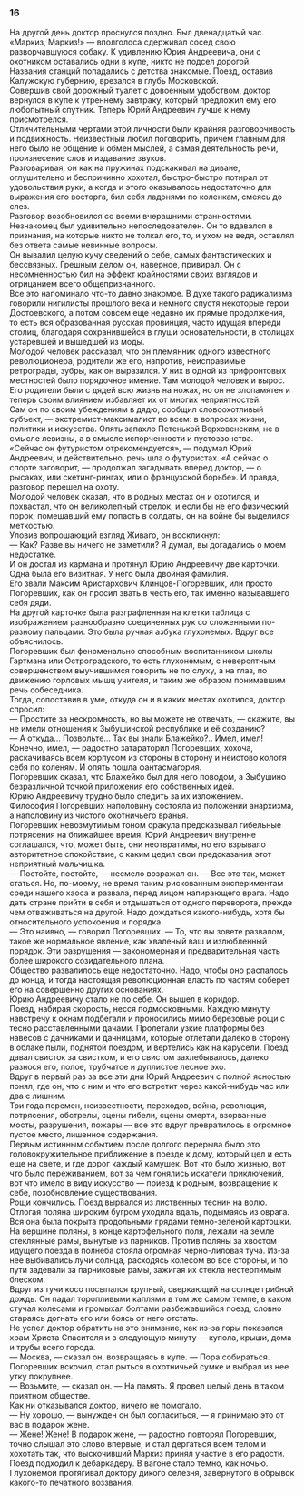 ### 16 {-}

На другой день доктор проснулся поздно. Был двенадцатый час. «Маркиз, Маркиз!» — вполголоса сдерживал сосед свою разворчавшуюся собаку. К удивлению Юрия Андреевича, они с охотником оставались одни в купе, никто не подсел дорогой.<br/> Названия станций попадались с детства знакомые. Поезд, оставив Калужскую губернию, врезался в глубь Московской.<br/> Совершив свой дорожный туалет с довоенным удобством, доктор вернулся в купе к утреннему завтраку, который предложил ему его любопытный спутник. Теперь Юрий Андреевич лучше к нему присмотрелся.<br/> Отличительными чертами этой личности были крайняя разговорчивость и подвижность. Неизвестный любил поговорить, причем главным для него было не общение и обмен мыслей, а самая деятельность речи, произнесение слов и издавание звуков.<br/> Разговаривая, он как на пружинах подскакивал на диване, оглушительно и беспричинно хохотал, быстро-быстро потирал от удовольствия руки, а когда и этого оказывалось недостаточно для выражения его восторга, бил себя ладонями по коленкам, смеясь до слез.<br/> Разговор возобновился со всеми вчерашними странностями.<br/> Незнакомец был удивительно непоследователен. Он то вдавался в признания, на которые никто не толкал его, то, и ухом не ведя, оставлял без ответа самые невинные вопросы.<br/> Он вывалил целую кучу сведений о себе, самых фантастических и бессвязных. Грешным делом он, наверное, привирал. Он с несомненностью бил на эффект крайностями своих взглядов и отрицанием всего общепризнанного.<br/> Все это напоминало что-то давно знакомое. В духе такого радикализма говорили нигилисты прошлого века и немного спустя некоторые герои Достоевского, а потом совсем еще недавно их прямые продолжения, то есть вся образованная русская провинция, часто идущая впереди столиц, благодаря сохранившейся в глуши основательности, в столицах устаревшей и вышедшей из моды.<br/> Молодой человек рассказал, что он племянник одного известного революционера, родители же его, напротив, неисправимые ретрограды, зубры, как он выразился. У них в одной из прифронтовых местностей было порядочное имение. Там молодой человек и вырос. Его родители были с дядей всю жизнь на ножах, но он не злопамятен и теперь своим влиянием избавляет их от многих неприятностей.<br/> Сам он по своим убеждениям в дядю, сообщил словоохотливый субъект, — экстремист-максималист во всем: в вопросах жизни, политики и искусства. Опять запахло Петенькой Верховенским, не в смысле левизны, а в смысле испорченности и пустозвонства.<br/> «Сейчас он футуристом отрекомендуется», — подумал Юрий Андреевич, и действительно, речь шла о футуристах. «А сейчас о спорте заговорит, — продолжал загадывать вперед доктор, — о рысаках, или скетинг-рингах, или о французской борьбе». И правда, разговор перешел на охоту.<br/> Молодой человек сказал, что в родных местах он и охотился, и похвастал, что он великолепный стрелок, и если бы не его физический порок, помешавший ему попасть в солдаты, он на войне бы выделился меткостью.<br/> Уловив вопрошающий взгляд Живаго, он воскликнул:<br/> — Как? Разве вы ничего не заметили? Я думал, вы догадались о моем недостатке.<br/> И он достал из кармана и протянул Юрию Андреевичу две карточки. Одна была его визитная. У него была двойная фамилия.<br/> Его звали Максим Аристархович Клинцов-Погоревших, или просто Погоревших, как он просил звать в честь его, так именно называвшего себя дяди.<br/> На другой карточке была разграфленная на клетки таблица с изображением разнообразно соединенных рук со сложенными по-разному пальцами. Это была ручная азбука глухонемых. Вдруг все объяснилось.<br/> Погоревших был феноменально способным воспитанником школы Гартмана или Остроградского, то есть глухонемым, с невероятным совершенством выучившимся говорить не по слуху, а на глаз, по движению горловых мышц учителя, и таким же образом понимавшим речь собеседника.<br/> Тогда, сопоставив в уме, откуда он и в каких местах охотился, доктор спросил:<br/> — Простите за нескромность, но вы можете не отвечать, — скажите, вы не имели отношения к Зыбушинской республике и её созданию?<br/> — А откуда… Позвольте… Так вы знали Блажейко?.. Имел, имел! Конечно, имел, — радостно затараторил Погоревших, хохоча, раскачиваясь всем корпусом из стороны в сторону и неистово колотя себя по коленям. И опять пошла фантасмагория.<br/> Погоревших сказал, что Блажейко был для него поводом, а Зыбушино безразличной точкой приложения его собственных идей.<br/> Юрию Андреевичу трудно было следить за их изложением.<br/> Философия Погоревших наполовину состояла из положений анархизма, а наполовину из чистого охотничьего вранья.<br/> Погоревших невозмутимым тоном оракула предсказывал гибельные потрясения на ближайшее время. Юрий Андреевич внутренне соглашался, что, может быть, они неотвратимы, но его взрывало авторитетное спокойствие, с каким цедил свои предсказания этот неприятный мальчишка.<br/> — Постойте, постойте, — несмело возражал он. — Все это так, может статься. Но, по-моему, не время таким рискованным экспериментам среди нашего хаоса и развала, перед лицом напирающего врага. Надо дать стране прийти в себя и отдышаться от одного переворота, прежде чем отваживаться на другой. Надо дождаться какого-нибудь, хотя бы относительного успокоения и порядка.<br/> — Это наивно, — говорил Погоревших. — То, что вы зовете развалом, такое же нормальное явление, как хваленый ваш и излюбленный порядок. Эти разрушения — закономерная и предварительная часть более широкого созидательного плана.<br/> Общество развалилось еще недостаточно. Надо, чтобы оно распалось до конца, и тогда настоящая революционная власть по частям соберет его на совершенно других основаниях.<br/> Юрию Андреевичу стало не по себе. Он вышел в коридор.<br/> Поезд, набирая скорость, несся подмосковными. Каждую минуту навстречу к окнам подбегали и проносились мимо березовые рощи с тесно расставленными дачами. Пролетали узкие платформы без навесов с дачниками и дачницами, которые отлетали далеко в сторону в облаке пыли, поднятой поездом, и вертелись как на карусели. Поезд давал свисток за свистком, и его свистом захлебывалось, далеко разнося его, полое, трубчатое и дуплистое лесное эхо.<br/> Вдруг в первый раз за все эти дни Юрий Андреевич с полной ясностью понял, где он, что с ним и что его встретит через какой-нибудь час или два с лишним.<br/> Три года перемен, неизвестности, переходов, война, революция, потрясения, обстрелы, сцены гибели, сцены смерти, взорванные мосты, разрушения, пожары — все это вдруг превратилось в огромное пустое место, лишенное содержания.<br/> Первым истинным событием после долгого перерыва было это головокружительное приближение в поезде к дому, который цел и есть еще на свете, и где дорог каждый камушек. Вот что было жизнью, вот что было переживанием, вот за чем гонялись искатели приключений, вот что имело в виду искусство — приезд к родным, возвращение к себе, позобновление существования.<br/> Рощи кончились. Поезд вырвался из лиственных теснин на волю. Отлогая поляна широким бугром уходила вдаль, подымаясь из оврага. Вся она была покрыта продольными грядами темно-зеленой картошки. На вершине поляны, в конце картофельного поля, лежали на земле стеклянные рамы, вынутые из парников. Против поляны за хвостом идущего поезда в полнеба стояла огромная черно-лиловая туча. Из-за нее выбивались лучи солнца, расходясь колесом во все стороны, и по пути задевали за парниковые рамы, зажигая их стекла нестерпимым блеском.<br/> Вдруг из тучи косо посыпался крупный, сверкающий на солнце грибной дождь. Он падал торопливыми каплями в том же самом темпе, в каком стучал колесами и громыхал болтами разбежавшийся поезд, словно стараясь догнать его или боясь от него отстать.<br/> Не успел доктор обратить на это внимание, как из-за горы показался храм Христа Спасителя и в следующую минуту — купола, крыши, дома и трубы всего города.<br/> — Москва, — сказал он, возвращаясь в купе. — Пора собираться.<br/> Погоревших вскочил, стал рыться в охотничьей сумке и выбрал из нее утку покрупнее.<br/> — Возьмите, — сказал он. — На память. Я провел целый день в таком приятном обществе.<br/> Как ни отказывался доктор, ничего не помогало.<br/> — Ну хорошо, — вынужден он был согласиться, — я принимаю это от вас в подарок жене.<br/> — Жене! Жене! В подарок жене, — радостно повторял Погоревших, точно слышал это слово впервые, и стал дергаться всем телом и хохотать так, что выскочивший Маркиз принял участие в его радости.<br/> Поезд подходил к дебаркадеру. В вагоне стало темно, как ночью. Глухонемой протягивал доктору дикого селезня, завернутого в обрывок какого-то печатного воззвания.

